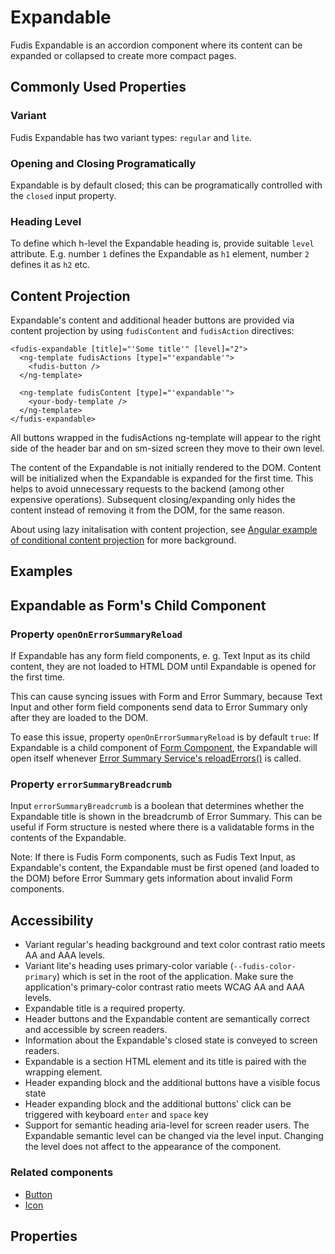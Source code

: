 
<Meta title="Components/Expandable" />

# Expandable

Fudis Expandable is an accordion component where its content can be expanded or collapsed to create more compact pages.

## Commonly Used Properties

### Variant

Fudis Expandable has two variant types: `regular` and `lite`.

### Opening and Closing Programatically

Expandable is by default closed; this can be programatically controlled with the `closed` input property.

### Heading Level

To define which h-level the Expandable heading is, provide suitable `level` attribute. E.g. number `1` defines the Expandable as `h1` element, number `2` defines it as `h2` etc.

## Content Projection

Expandable's content and additional header buttons are provided via content projection by using `fudisContent` and `fudisAction` directives:

```
<fudis-expandable [title]="'Some title'" [level]="2">
  <ng-template fudisActions [type]="'expandable'">
    <fudis-button />
  </ng-template>

  <ng-template fudisContent [type]="'expandable'">
    <your-body-template />
  </ng-template>
</fudis-expandable>
```

All buttons wrapped in the fudisActions ng-template will appear to the right side of the header bar and on sm-sized screen they move to their own level.

The content of the Expandable is not initially rendered to the DOM. Content will be initialized when the Expandable is expanded for the first time. This helps to avoid unnecessary requests to the backend (among other expensive operations). Subsequent closing/expanding only hides the content instead of removing it from the DOM, for the same reason.

About using lazy initalisation with content projection, see [Angular example of conditional content projection](https://angular.io/guide/content-projection#conditional-content-projection) for more background.

## Examples

<Canvas of={ExpandableStories.AllVariants} />

## Expandable as Form's Child Component

### Property `openOnErrorSummaryReload`

If Expandable has any form field components, e. g. Text Input as its child content, they are not loaded to HTML DOM until Expandable is opened for the first time.

This can cause syncing issues with Form and Error Summary, because Text Input and other form field components send data to Error Summary only after they are loaded to the DOM.

To ease this issue, property `openOnErrorSummaryReload` is by default `true`: If Expandable is a child component of [Form Component](/docs/components-form-form--documentation), the Expandable will open itself whenever [Error Summary Service's reloadErrors()](/docs/services-error-summary--documentation#reload-errors) is called.

### Property `errorSummaryBreadcrumb`

Input `errorSummaryBreadcrumb` is a boolean that determines whether the Expandable title is shown in the breadcrumb of Error Summary. This can be useful if Form structure is nested where there is a validatable forms in the contents of the Expandable.

Note: If there is Fudis Form components, such as Fudis Text Input, as Expandable's content, the Expandable must be first opened (and loaded to the DOM) before Error Summary gets information about invalid Form components.

## Accessibility

- Variant regular's heading background and text color contrast ratio meets AA and AAA levels.
- Variant lite's heading uses primary-color variable (`--fudis-color-primary`) which is set in the root of the application. Make sure the application's primary-color contrast ratio meets WCAG AA and AAA levels.
- Expandable title is a required property.
- Header buttons and the Expandable content are semantically correct and accessible by screen readers.
- Information about the Expandable's closed state is conveyed to screen readers.
- Expandable is a section HTML element and its title is paired with the wrapping element.
- Header expanding block and the additional buttons have a visible focus state
- Header expanding block and the additional buttons' click can be triggered with keyboard <code>enter</code> and <code>space</code> key
- Support for semantic heading aria-level for screen reader users. The Expandable semantic level can be changed via the level input. Changing the level does not affect to the appearance of the component.

### Related components

- [Button](/docs/components-icon--documentation)
- [Icon](/docs/components-icon--documentation)

## Properties

<ArgTypes of={ExpandableComponent} exclude={expandableExclude} />
